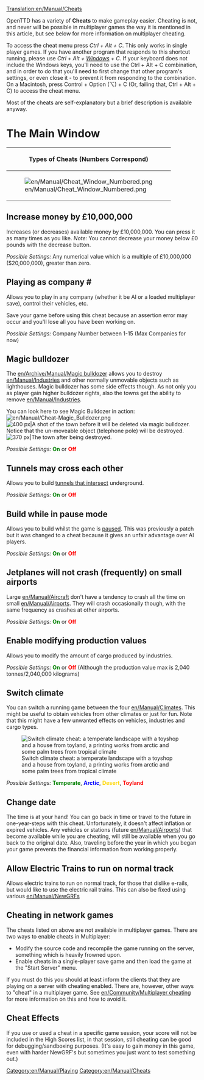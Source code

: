 [[Translation:en/Manual/Cheats]]

{{en/Manual/Navigation}}
<div style="margin-right:150px">{{en/Warning| By using cheats, you betray your fellow competitors. Keep in mind that such a disgrace will be remembered for eternity (This means that the use of cheats will be recorded in your saved game).}}</div>

OpenTTD has a variety of '''Cheats''' to make gameplay easier. Cheating is not, and never will be possible in multiplayer games the way it is mentioned in this article, but see below for more information on multiplayer cheating.

To access the cheat menu press ''Ctrl + Alt + C''. This only works in single player games. If you have another program that responds to this shortcut running, please use ''Ctrl + Alt + [https://www.wikipedia.org/wiki/windows_key Windows] + C''. If your keyboard does not include the Windows keys, you'll need to use the Ctrl + Alt + C combination, and in order to do that you'll need to first change that other program's settings, or even close it - to prevent it from responding to the combination.  On a Macintosh, press Control + Option (⌥) + C (Or, failing that, Ctrl + Alt + C) to access the cheat menu.

Most of the cheats are self-explanatory but a brief description is available anyway.

=The Main Window=

{| border = "1"
!colspan="4"| Types of Cheats (Numbers Correspond)
|-
| rowspan="11" |[[File:en/Manual/Cheat Window Numbered.png|frame|left]] || '''Type'''
|-
| [[en/Manual/Cheats#increase-money-by-ps10000000|1. Increase Money]]
|-
| [[en/Manual/Cheats#playing-as-company|2. Play as Company]]
|-
| [[en/Manual/Cheats#magic-bulldozer|3. Magic Bulldozer]]
|-
| [[en/Manual/Cheats#tunnels-may-cross-each-other|4. Tunnels cross]]
|-
| [[en/Manual/Cheats#build-while-in-pause-mode|5. Build in Pause]]
|-
| [[en/Manual/Cheats#jetplanes-will-not-crash-frequently-on-small-airports|6. No Small Plane Crash]]
|-
| [[en/Manual/Cheats#enable-modifying-production-values|7. Modify Production Values]]
|-
| [[en/Manual/Cheats#switch-climate|8. Switch Climate]]
|-
| [[en/Manual/Cheats#change-date|9. Change Date]]
|}

==Increase money by £10,000,000==
Increases (or decreases) available money by £10,000,000. You can press it as many times as you like. ''Note:'' You cannot decrease your money below £0 pounds with the decrease button.

''Possible Settings:'' Any numerical value which is a multiple of £10,000,000 ($20,000,000), greater than zero.

==Playing as company #==
Allows you to play in any company (whether it be AI or a loaded multiplayer save), control their vehicles, etc.

Save your game before using this cheat because an assertion error may occur and you'll lose all you have been working on.

''Possible Settings:'' Company Number between 1-15 (Max Companies for now)

==Magic bulldozer==
The [[en/Archive/Manual/Magic bulldozer]] allows you to destroy [[en/Manual/Industries]] and other normally unmovable objects such as lighthouses. Magic bulldozer has some side effects though. As not only you as player gain higher bulldozer rights, also the towns get the ability to remove [[en/Manual/Industries]]. 

You can look here to see Magic Bulldozer in action: [[File:en/Manual/Cheat-Magic Bulldozer.png]]
[[File:en/Manual/Town Before.png|thumb|left|400 px|A shot of the town before it will be deleted via magic bulldozer. Notice that the un-moveable object (telephone pole) will be destroyed.]]
[[File:en/Manual/Town After.png|thumb|center|370 px|The town after being destroyed.]]
{{en/-}}

''Possible Settings:'' <span style="color:green">'''On'''</span> or <span style="color:red">'''Off'''</span>

==Tunnels may cross each other==
Allows you to build [[en/Archive/Manual/Crossing tunnels|tunnels that intersect]] underground.

''Possible Settings:'' <span style="color:green">'''On'''</span> or <span style="color:red">'''Off'''</span>

==Build while in pause mode==
Allows you to build whilst the game is [[en/Archive/Manual/Settings/Build in pause|paused]]. This was previously a patch but it was changed to a cheat because it gives an unfair advantage over AI players.

''Possible Settings:'' <span style="color:green">'''On'''</span> or <span style="color:red">'''Off'''</span>

==Jetplanes will not crash (frequently) on small airports==
Large [[en/Manual/Aircraft]] don't have a tendency to crash all the time on small [[en/Manual/Airports]]. They will crash occasionally though, with the same frequency as crashes at other airports.

''Possible Settings:'' <span style="color:green">'''On'''</span> or <span style="color:red">'''Off'''</span>

==Enable modifying production values==
Allows you to modify the amount of cargo produced by industries.

''Possible Settings:'' <span style="color:green">'''On'''</span> or <span style="color:red">'''Off'''</span> (Although the production value max is 2,040 tonnes/2,040,000 kilograms)

==Switch climate==
You can switch a running game between the four [[en/Manual/Climates]]. This might be useful to obtain vehicles from other climates or just for fun. Note that this might have a few unwanted effects on vehicles, industries and cargo types.

[[File:en/Manual/Switch climate.png|center|frame|Switch climate cheat: a temperate landscape with a toyshop and a house from toyland, a printing works from arctic and some palm trees from tropical climate]]

''Possible Settings:'' <span style="color:green">'''Temperate'''</span>, <span style="color:blue">'''Arctic'''</span>, <span style="color:gold">'''Desert'''</span>, <span style="color:red">'''Toyland'''</span>

==Change date==
The time is at your hand! You can go back in time or travel to the future in one-year-steps with this cheat. Unfortunately, it doesn't affect inflation or expired vehicles. Any vehicles or stations (future [[en/Manual/Airports]]) that become available while you are cheating, will still be available when you go back to the original date. Also, traveling before the year in which you began your game prevents the financial information from working properly.

==Allow Electric Trains to run on normal track==
{{en/Note|This is not a cheat in 0.7.0, but an Advanced Setting available from the [[en/Archive/Manual/Settings/Advanced Settings]] menu, which disables electric rails altogether.}}
Allows electric trains to run on normal track, for those that dislike e-rails, but would like to use the electric rail trains. This can also be fixed using various [[en/Manual/NewGRF]]s

==Cheating in network games==
The cheats listed on above are not available in multiplayer games.  There are two ways to enable cheats in Multiplayer:
* Modify the source code and recompile the game running on the server, something which is heavily frowned upon.
* Enable cheats in a single-player save game and then load the game at the "Start Server" menu.
If you must do this you should at least inform the clients that they are playing on a server with cheating enabled. There are, however, other ways to "cheat" in a multiplayer game.  See [[en/Community/Multiplayer cheating]] for more information on this and how to avoid it.

==Cheat Effects==
If you use or used a cheat in a specific game session, your score will not be included in the High Scores list, in that session, still cheating can be good for debugging/sandboxing purposes. (It's easy to gain money in this game, even with harder NewGRF's but sometimes you just want to test something out.)

[[Category:en/Manual/Playing]]
[[Category:en/Manual/Cheats]]